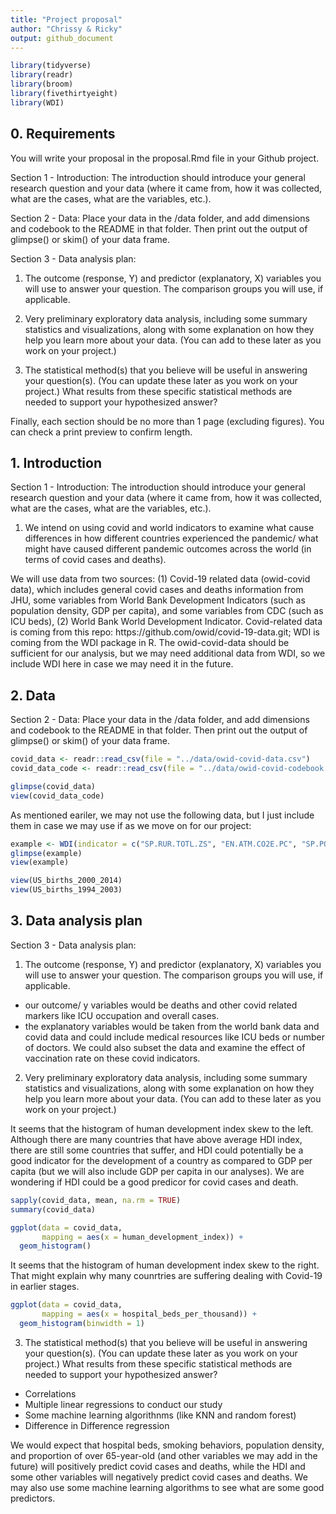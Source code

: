 ```yaml
---
title: "Project proposal"
author: "Chrissy & Ricky"
output: github_document
---
```


```r
library(tidyverse)
library(readr)
library(broom)
library(fivethirtyeight)
library(WDI)
```

## 0. Requirements
You will write your proposal in the proposal.Rmd file in your Github project.

Section 1 - Introduction: The introduction should introduce your general research question and your data (where it came from, how it was collected, what are the cases, what are the variables, etc.).

Section 2 - Data: Place your data in the /data folder, and add dimensions and codebook to the README in that folder. Then print out the output of glimpse() or skim() of your data frame.

Section 3 - Data analysis plan:

1. The outcome (response, Y) and predictor (explanatory, X) variables you will use to answer your question. The comparison groups you will use, if applicable.

2. Very preliminary exploratory data analysis, including some summary statistics and visualizations, along with some explanation on how they help you learn more about your data. (You can add to these later as you work on your project.)

3. The statistical method(s) that you believe will be useful in answering your question(s). (You can update these later as you work on your project.)
What results from these specific statistical methods are needed to support your hypothesized answer?

Finally, each section should be no more than 1 page (excluding figures). You can check a print preview to confirm length.

## 1. Introduction

Section 1 - Introduction: The introduction should introduce your general research question and your data (where it came from, how it was collected, what are the cases, what are the variables, etc.).

1. We intend on using covid and world indicators to examine what cause differences in how different countries experienced the pandemic/ what might have caused different pandemic outcomes across the world (in terms of covid cases and deaths). 

We will use data from two sources: (1) Covid-19 related data (owid-covid data), which includes general covid cases and deaths information from JHU, some variables from World Bank Development Indicators (such as population density, GDP per capita), and some variables from CDC (such as ICU beds), (2) World Bank World Development Indicator. Covid-related data is coming from this repo: https://github.com/owid/covid-19-data.git; WDI is coming from the WDI package in R. The owid-covid-data should be sufficient for our analysis, but we may need additional data from WDI, so we include WDI here in case we may need it in the future.


## 2. Data

Section 2 - Data: Place your data in the /data folder, and add dimensions and codebook to the README in that folder. Then print out the output of glimpse() or skim() of your data frame.


```r
covid_data <- readr::read_csv(file = "../data/owid-covid-data.csv")
covid_data_code <- readr::read_csv(file = "../data/owid-covid-codebook.csv")
```

```r
glimpse(covid_data)
view(covid_data_code)
```

As mentioned eariler, we may not use the following data, but I just include them in case we may use if as we move on for our project:
```r
example <- WDI(indicator = c("SP.RUR.TOTL.ZS", "EN.ATM.CO2E.PC", "SP.POP.GROW", extra = TRUE))
glimpse(example)
view(example)
```

```r
view(US_births_2000_2014)
view(US_births_1994_2003)
```

## 3. Data analysis plan

Section 3 - Data analysis plan:

1. The outcome (response, Y) and predictor (explanatory, X) variables you will use to answer your question. The comparison groups you will use, if applicable.

- our outcome/ y variables would be deaths and other covid related markers like ICU occupation and overall cases. 
- the explanatory variables would be taken from the world bank data and covid data and could include medical resources like ICU beds or number of doctors. We could also subset the data and examine the effect of vaccination rate on these covid indicators. 


2. Very preliminary exploratory data analysis, including some summary statistics and visualizations, along with some explanation on how they help you learn more about your data. (You can add to these later as you work on your project.)

It seems that the histogram of human development index skew to the left. Although there are many countries that have above average HDI index, there are still some countries that suffer, and HDI could potentially be a good indicator for the development of a country as compared to GDP per capita (but we will also include GDP per capita in our analyses). We are wondering if HDI could be a good predicor for covid cases and death.

```r
sapply(covid_data, mean, na.rm = TRUE)
summary(covid_data)
```
```r
ggplot(data = covid_data, 
       mapping = aes(x = human_development_index)) +
  geom_histogram()
```

It seems that the histogram of human development index skew to the right. That might explain why many counrtries are suffering dealing with Covid-19 in earlier stages.
```r
ggplot(data = covid_data, 
       mapping = aes(x = hospital_beds_per_thousand)) +
  geom_histogram(binwidth = 1)
```

3. The statistical method(s) that you believe will be useful in answering your question(s). (You can update these later as you work on your project.)
What results from these specific statistical methods are needed to support your hypothesized answer?

- Correlations
- Multiple linear regressions to conduct our study
- Some machine learning algorithnms (like KNN and random forest)
- Difference in Difference regression

We would expect that hospital beds, smoking behaviors, population density, and proportion of over 65-year-old (and other variables we may add in the future) will positively predict covid cases and deaths, while the HDI and some other variables will negatively predict covid cases and deaths. We may also use some machine learning algorithms to see what are some good predictors.





